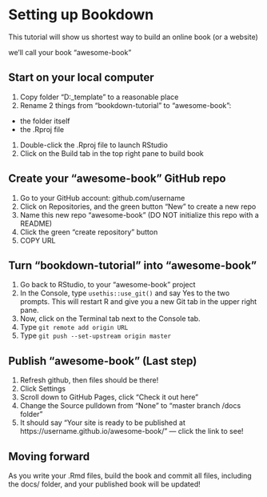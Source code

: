 # Setting up Bookdown {#setup}

This tutorial will show us shortest way to build an online book (or a website)

we'll call your book "awesome-book" 

## Start on your local computer

1. Copy folder "D:\R\bookdown_template" to a reasonable place
1. Rename 2 things from "bookdown-tutorial" to "awesome-book":
  - the folder itself
  - the .Rproj file
1. Double-click the .Rproj file to launch RStudio 
1. Click on the Build tab in the top right pane to build book

## Create your "awesome-book" GitHub repo

1. Go to your GitHub account: github.com/username
1. Click on Repositories, and the green button "New" to create a new repo
1. Name this new repo "awesome-book" (DO NOT initialize this repo with a README)
1. Click the green "create repository" button
1. COPY URL

## Turn "bookdown-tutorial" into "awesome-book"

1. Go back to RStudio, to your "awesome-book" project
1. In the Console, type `usethis::use_git()` and say Yes to the two prompts. This will restart R and give you a new Git tab in the upper right pane.
1. Now, click on the Terminal tab next to the Console tab. 
1. Type `git remote add origin URL`
1. Type `git push --set-upstream origin master`

## Publish "awesome-book" (Last step) 

1. Refresh github, then files should be there! 
1. Click Settings
1. Scroll down to GitHub Pages, click "Check it out here"
1. Change the Source pulldown from "None" to "master branch /docs folder"
1. It should say "Your site is ready to be published at https://username.github.io/awesome-book/" — click the link to see!

## Moving forward

As you write your .Rmd files, build the book and commit all files, including the docs/ folder, and your published book will be updated!


